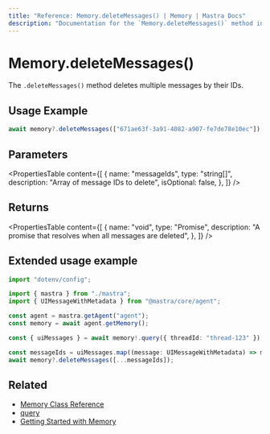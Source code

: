 ```yaml
---
title: "Reference: Memory.deleteMessages() | Memory | Mastra Docs"
description: "Documentation for the `Memory.deleteMessages()` method in Mastra, which deletes multiple messages by their IDs."
---
```


# Memory.deleteMessages()

The `.deleteMessages()` method deletes multiple messages by their IDs.

## Usage Example

```typescript copy
await memory?.deleteMessages(["671ae63f-3a91-4082-a907-fe7de78e10ec"]);
```

## Parameters

<PropertiesTable
  content={[
    {
      name: "messageIds",
      type: "string[]",
      description: "Array of message IDs to delete",
      isOptional: false,
    },
  ]}
/>

## Returns

<PropertiesTable
  content={[
    {
      name: "void",
      type: "Promise<void>",
      description: "A promise that resolves when all messages are deleted",
    },
  ]}
/>

## Extended usage example

```typescript filename="src/test-memory.ts" showLineNumbers copy
import "dotenv/config";

import { mastra } from "./mastra";
import { UIMessageWithMetadata } from "@mastra/core/agent";

const agent = mastra.getAgent("agent");
const memory = await agent.getMemory();

const { uiMessages } = await memory!.query({ threadId: "thread-123" });

const messageIds = uiMessages.map((message: UIMessageWithMetadata) => message.id);
await memory?.deleteMessages([...messageIds]);
```

## Related

- [Memory Class Reference](/reference/memory/Memory.mdx)
- [query](/reference/memory/query.mdx)
- [Getting Started with Memory](/docs/memory/overview.mdx)
